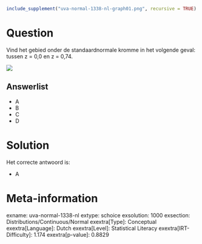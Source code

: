 ```r
include_supplement("uva-normal-1338-nl-graph01.png", recursive = TRUE)
```

Question
========

Vind het gebied onder de standaardnormale kromme in het volgende geval:
tussen z = 0,0 en z = 0,74.

![](uva-normal-1338-nl-graph01.png)

Answerlist
----------

* A
* B
* C
* D

Solution
========

Het correcte antwoord is: 

* A

Meta-information
================
exname: uva-normal-1338-nl
extype: schoice
exsolution: 1000
exsection: Distributions/Continuous/Normal
exextra[Type]: Conceptual
exextra[Language]: Dutch
exextra[Level]: Statistical Literacy
exextra[IRT-Difficulty]: 1.174
exextra[p-value]: 0.8829
